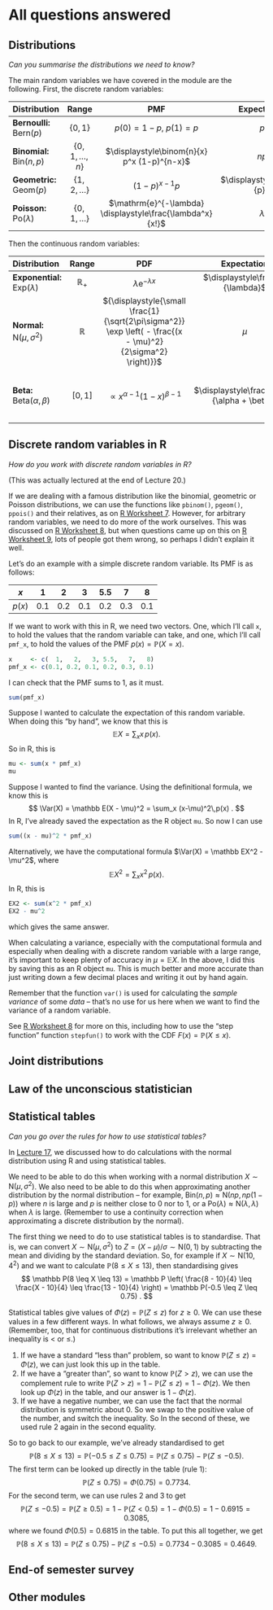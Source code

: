 # All questions answered {#L21-questions}

## Distributions {#faq-R-RV}

::: {.thpart}
*Can you summarise the distributions we need to know?*
:::

The main random variables we have covered in the module are the following. First, the discrete random variables:

| Distribution | Range | PMF | Expectation | Variance |
|:----|:-:|:-:|:-:|:-:|
| **Bernoulli:** $\text{Bern}(p)$ | $\{0,1\}$ | $p(0) = 1- p$, $p(1) = p$ | $p$ | $p(1-p)$ |
| **Binomial:** $\text{Bin}(n,p)$ | $\{0,1,\dots,n\}$ | $\displaystyle\binom{n}{x} p^x (1-p)^{n-x}$ | $np$ | $np(1-p)$ |
| **Geometric:** $\text{Geom}(p)$ | $\{1,2,\dots\}$ | $(1-p)^{x-1}p$ | $\displaystyle\frac{1}{p}$ | $\displaystyle\frac{1-p}{p^2}$ |
| **Poisson:** $\text{Po}(\lambda)$ | $\{0,1,\dots\}$ | $\mathrm{e}^{-\lambda} \displaystyle\frac{\lambda^x}{x!}$ | $\lambda$ | $\lambda$ |

Then the continuous random variables:

| Distribution | Range | PDF | Expectation | Variance |
|:-----|:-:|:-:|:-:|:-:|
| **Exponential:** $\text{Exp}(\lambda)$ | $\mathbb R_+$ | $\lambda \mathrm e^{-\lambda x}$ | $\displaystyle\frac{1}{\lambda}$ | $\displaystyle\frac{1}{\lambda^2}$ |
| **Normal:** $\mathrm N(\mu,\sigma^2)$ | $\mathbb R$ | ${\displaystyle{\small \frac{1}{\sqrt{2\pi\sigma^2}} \exp \left( - \frac{(x - \mu)^2}{2\sigma^2} \right)}}$ | $\mu$ | $\sigma^2$ |
| **Beta:** $\text{Beta}(\alpha, \beta)$ | $[0,1]$ | $\propto x^{\alpha - 1}(1-x)^{\beta - 1}$ | $\displaystyle\frac{\alpha}{\alpha + \beta}$ | ${\displaystyle{\small \frac{\alpha\beta}{(\alpha + \beta)^2(\alpha + \beta + 1)}}}$ |

## Discrete random variables in R

::: {.thpart}
*How do you work with discrete random variables in R?*
:::

(This was actually lectured at the end of Lecture 20.)

If we are dealing with a famous distribution like the binomial, geometric or Poisson distributions, we can use the functions like `pbinom()`, `pgeom()`, `ppois()` and their relatives, as on [R Worksheet 7](#R). However, for arbitrary random variables, we need to do more of the work ourselves. This was discussed on [R Worksheet 8](#R), but when questions came up on this on [R Worksheet 9](#R), lots of people got them wrong, so perhaps I didn't explain it well.

Let's do an example with a simple discrete random variable. Its PMF is as follows:

| $x$ | 1 | 2 | 3 | 5.5 | 7 | 8 |
|:-:|:-:|:-:|:-:|:-:|:-:|:-:|
| $p(x)$ | 0.1 | 0.2 | 0.1 | 0.2 | 0.3 | 0.1 |

If we want to work with this in R, we need two vectors. One, which I'll call `x`, to hold the values that the random variable can take, and one, which I'll call `pmf_x`, to hold the values of the PMF $p(x) = \mathbb P(X = x)$.

```r
x     <- c(  1,   2,   3, 5.5,   7,   8)
pmf_x <- c(0.1, 0.2, 0.1, 0.2, 0.3, 0.1)
```

I can check that the PMF sums to 1, as it must.

```r
sum(pmf_x)
```

Suppose I wanted to calculate the expectation of this random variable. When doing this "by hand", we know that this is
$$ \mathbb EX = \sum_x x \,p(x) . $$
So in R, this is

```r
mu <- sum(x * pmf_x)
mu
```

Suppose I wanted to find the variance. Using the definitional formula, we know this is
$$ \Var(X) = \mathbb E(X - \mu)^2 = \sum_x (x-\mu)^2\,p(x) . $$
In R, I've already saved the expectation as the R object `mu`. So now I can use

```r
sum((x - mu)^2 * pmf_x)
```

Alternatively, we have the computational formula $\Var(X) = \mathbb EX^2 - \mu^2$, where
$$ \mathbb EX^2 = \sum_x x^2 \, p(x) .$$
In R, this is

```r
EX2 <- sum(x^2 * pmf_x)
EX2 - mu^2
```

which gives the same answer.

When calculating a variance, especially with the computational formula and especially when dealing with a discrete random variable with a large range, it's important to keep plenty of accuracy in $\mu = \mathbb EX$. In the above, I did this by saving this as an R object `mu`. This is much better and more accurate than just writing down a few decimal places and writing it out by hand again.

Remember that the function `var()` is used for calculating the *sample variance* of some *data* -- that's no use for us here when we want to find the variance of a random variable.

See [R Worksheet 8](#R) for more on this, including how to use the "step function" function `stepfun()` to work with the CDF $F(x) = \mathbb P(X \leq x)$.


## Joint distributions

## Law of the unconscious statistician

## Statistical tables

::: {.thpart}
*Can you go over the rules for how to use statistical tables?*
:::

In [Lecture 17](#L17-normal), we discussed how to do calculations with the normal distribution using R and using statistical tables.

We need to be able to do this when working with a normal distribution $X \sim \mathrm{N}(\mu, \sigma^2)$. We also need to be able to do this when approximating another distribution by the normal distribution -- for example, $\mathrm{Bin}(n,p) \approx \mathrm{N}(np, np(1-p))$ where $n$ is large and $p$ is neither close to 0 nor to 1, or a $\mathrm{Po}(\lambda) \approx \mathrm{N}(\lambda,\lambda)$ when $\lambda$ is large. (Remember to use a continuity correction when approximating a discrete distribution by the normal).

The first thing we need to do to use statistical tables is to standardise. That is, we can convert $X \sim \mathrm{N}(\mu, \sigma^2)$ to $Z = (X - \mu)/\sigma \sim \mathrm{N}(0,1)$ by subtracting the mean and dividing by the standard deviation. So, for example if $X \sim \mathrm{N}(10, 4^2)$ and we want to calculate
$\mathbb P(8 \leq X \leq 13)$, then standardising gives
$$ \mathbb P(8 \leq X \leq 13) = \mathbb P \left( \frac{8 - 10}{4} \leq \frac{X - 10}{4} \leq \frac{13 - 10}{4} \right) = \mathbb P(-0.5 \leq Z \leq 0.75) . $$

Statistical tables give values of $\Phi(z) = \mathbb P(Z \leq z)$ for $z \geq 0$. We can use these values in a few different ways. In what follows, we always assume $z \geq 0$. (Remember, too, that for continuous distributions it's irrelevant whether an inequality is $<$ or $\leq$.) 

1. If we have a standard "less than" problem, so want to know $\mathbb P(Z \leq z) = \Phi(z)$, we can just look this up in the table.
2. If we have a "greater than", so want to know $\mathbb P(Z > z)$, we can use the complement rule to write $\mathbb P(Z > z) = 1 - \mathbb P(Z \leq z) = 1 - \Phi(z)$. We then look up $\Phi(z)$ in the table, and our answer is $1 - \Phi(z)$.
3. If we have a negative number, we can use the fact that the normal distribution is symmetric about 0. So we swap to the positive value of the number, and switch the inequality. So
\begin{align*}
\mathbb P(Z \geq -z) &= \mathbb P(Z \leq z) = \Phi(z) \\
\mathbb P(Z \leq -z) &= \mathbb P(Z \geq z) = 1 - \mathbb P(Z < z) = 1 - \Phi(z) .
\end{align*}
In the second of these, we used rule 2 again in the second equality.

So to go back to our example, we've already standardised to get 
$$ \mathbb P(8 \leq X \leq 13) = \mathbb P(-0.5 \leq Z \leq 0.75) = \mathbb P(Z \leq 0.75) - \mathbb P(Z \leq -0.5) . $$
The first term can be looked up directly in the table (rule 1):
$$ \mathbb P(Z \leq 0.75) = \Phi(0.75) = 0.7734 . $$
For the second term, we can use rules 2 and 3 to get
$$ \mathbb P(Z \leq -0.5) = \mathbb P(Z \geq 0.5) = 1 - \mathbb P(Z < 0.5) = 1 - \Phi(0.5) = 1 - 0.6915 = 0.3085 , $$
where we found $\Phi(0.5) = 0.6815$ in the table. To put this all together, we get
$$ \mathbb P(8 \leq X \leq 13) = \mathbb P(Z \leq 0.75) - \mathbb P(Z \leq -0.5) = 0.7734 - 0.3085 = 0.4649 . $$

## End-of semester survey

## Other modules

